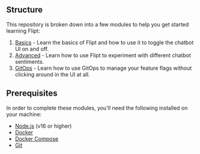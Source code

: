 ## Structure

This repository is broken down into a few modules to help you get started learning Flipt:

1. [Basics](/basic) - Learn the basics of Flipt and how to use it to toggle the chatbot UI on and off.
2. [Advanced](/advanced) - Learn how to use Flipt to experiment with different chatbot sentiments.
3. [GitOps](/gitops) - Learn how to use GitOps to manage your feature flags without clicking around in the UI at all.

## Prerequisites

In order to complete these modules, you'll need the following installed on your machine:

- [Node.js](https://nodejs.org/en/download/) (v16 or higher)
- [Docker](https://docs.docker.com/get-docker/)
- [Docker Compose](https://docs.docker.com/compose/install/)
- [Git](https://git-scm.com/)
